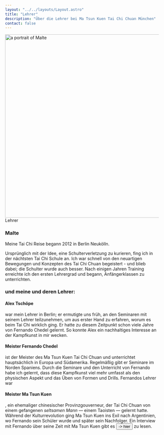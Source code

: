 ```yaml
---
layout: "../../layouts/Layout.astro"
title: "Lehrer"
description: "Über die Lehrer bei Ma Tsun Kuen Tai Chi Chuan München"
contact: false
---
```




<Image src={mapImage} width="600" class="mt-16 z-[-10] 2xl:mt-0 2xl:absolute top-16 sm:right-16" alt="a portrait of Malte" />
<CurvedHeadline tag="h1" type="slope" direction="L2R" offset="-35" class="  fill-terracotta">Lehrer</CurvedHeadline>

### Malte

Meine Tai Chi Reise begann 2012 in Berlin Neukölln.

Ursprünglich mit der Idee, eine Schulterverletzung zu kurieren, fing ich in der nächtsten Tai Chi Schule an. Ich war schnell von den neuartigen Bewegungen und Konzepten des Tai Chi Chuan begeistert - und blieb dabei; die Schulter wurde auch besser. Nach einigen Jahren Training erreichte ich den ersten Lehrergrad und begann, Anfängerklassen zu unterrichten.

### und meine und deren Lehrer:
#### Alex Tschöpe
war mein Lehrer in Berlin; er ermutigte uns früh, an den Seminaren mit seinem Lehrer teilzunehmen, um aus erster Hand zu erfahren, worum es beim Tai Chi wirklich ging. Er hatte zu diesem Zeitpunkt schon viele Jahre von Fernando Chedel gelernt. So konnte Alex ein nachhaltiges Interesse an der Kampfkunst in mir wecken. 

#### Meister Fernando Chedel
ist der Meister des Ma Tsun Kuen Tai Chi Chuan und unterrichtet hauptsächlich in Europa und Südamerika. Regelmäßig gibt er Seminare im Norden Spaniens. Durch die Seminare und den Unterricht von Fernando habe ich gelernt, dass diese Kampfkunst viel mehr umfasst als den physischen Aspekt und das Üben von Formen und Drills. Fernandos Lehrer war

#### Meister Ma Tsun Kuen

, ein ehemaliger chinesischer Provinzgouverneur, der Tai Chi Chuan von einem gefangenen *seltsamen Mann* — einem Taoisten — gelernt hatte. Während der Kulturrevolution ging Ma Tsun Kuen ins Exil nach Argentinien, wo Fernando sein Schüler wurde und später sein Nachfolger.
Ein Interview mit Fernando über seine Zeit mit Ma Tsun Kuen gibt es <Button href="http://matsunkuen.com/interview-with-ronnie-robbinson/" target="_blank" class="inline-block">-> hier</Button> zu lesen.